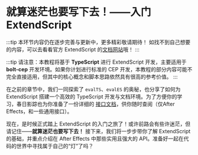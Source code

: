 # 就算迷茫也要写下去！——入门ExtendScript

:::tip
本环节内容仍在逐步完善与更新中，更多精彩敬请期待！
如找不到自己想要的内容，可以去看看官方 ExtendScript 的[文档网站](https://extendscript.docsforadobe.dev/extendscript-toolkit/)哦！
:::

:::tip
请注意：本教程将基于 **TypeScript** 进行 ExtendScript 开发，主要适用于 **bolt-cep** 开发环境。如果你计划进行标准的 CEP 开发，本教程的部分内容可能不完全直接适用，但其中的核心概念和脚本思路依然具有很高的参考价值。
:::

在之前的章节中，我们一同探索了 `evalTS`、`evalES` 的奥秘，也分享了如何为 ExtendScript 搭建一个高效的 TypeScript 开发与文档环境。为了方便你的学习，春日影踪也为你准备了一份详细的 [接口文档](../api/)，供你随时查阅（仅After Effects，和一些通用接口）。

现在，是时候正式踏上 ExtendScript 的入门之旅了！或许前路会有些许迷茫，但请记住——**就算迷茫也要写下去！** 接下来，我们将一步步带你了解 ExtendScript 的基础，并重点介绍在 After Effects 中那些实用且强大的 API。准备好一起在代码的世界中寻找属于自己的“灯”了吗？